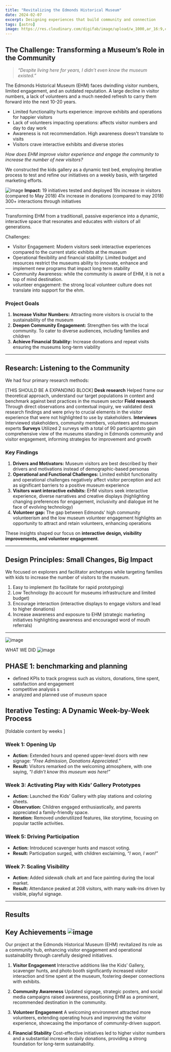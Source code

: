```yaml
---
title: "Revitalizing the Edmonds Historical Museum"
date: 2024-02-07
excerpt: Designing experiences that build community and connection
tags: [astro]
image: https://res.cloudinary.com/digifab/image/upload/w_1000,ar_16:9,c_fill,g_auto,e_sharpen/v1738053046/portfolio/laptop-outline-blank-screen-digital-device-vector-illustration-b_df8s4j.png
---
```


## The Challenge: Transforming a Museum’s Role in the Community

> _“Despite living here for years, I didn’t even know the museum existed.”_

The Edmonds Historical Museum (EHM) faces dwindling visitor numbers, limited engagement, and an outdated reputation. A large decline in visitor numbers, a lack of volunteers and a much needed refresh to carry them forward into the next 10-20 years.

- Limited functionality hurts experience: improve exhibits and operations for happier visitors
- Lack of volunteers impacting operations: affects visitor numbers and day to day work
- Awareness is not recommendation. High awareness doesn't translate to visits
- Visitors crave interactive exhibits and diverse stories

_How does EHM improve visitor experience and engage the community to increase the number of new visitors?_

We constructed the kids gallery as a dynamic test bed, employing iterative process to test and refine our initiatives on a weekly basis, with targeted marketing efforts.

![image](/Users/celinag/Library/Containers/co.noteplan.NotePlan3/Data/Library/Application%20Support/co.noteplan.NotePlan3/Notes/career/portfolio/projects/Projects_attachments/Screenshot%202025-01-07%20at%204.07.52%E2%80%AFPM.png)
**Impact:**
19 initiatives tested and deployed
19x increase in visitors (compared to May 2018)
41x increase in donations (compared to may 2018)
300+ interactions through initiatives

---

Transforming EHM from a traditionall, passive experience into a dynamic, interactive space that resonates and educates with visitors of all generations.

Challenges:

- Visitor Engagement: Modern visitors seek interactive experiences compared to the current static exhibits at the museum
- Operational flexibility and financial stability: Limited budget and resources restrict the museums ability to innovate, enhance and implement new programs that impact long term stability
- Community Awareness: while the community is aware of EHM, it is not a top of mind destination.
- volunteer engagement: the strong local volunteer culture does not translate into support for the ehm.

### Project Goals

1. **Increase Visitor Numbers:** Attracting more visitors is crucial to the sustainability of the museum
2. **Deepen Community Engagement:** Strengthen ties with the local community. To cater to diverse audiences, including families and children
3. **Achieve Financial Stability:** Increase donations and repeat visits ensuring the museums long-term viability

---

## Research: Listening to the Community

We had four primary research methods:

[THIS SHOULD BE A EXPANDING BLOCK]
**Desk research**
Helped frame our theoretical approach, understand our target populations in context and benchmark against best practices in the museum sector
**Field research**
Through direct observations and contextual inquiry, we validated desk research findings and were privy to crucial elements in the visitor experience that were not highlighted to use by stakeholders.
**Interviews**
Interviewed stakeholders, community members, volunteers and museum experts
**Surveys**
Utilized 2 surveys with a total of 90 particiapntsto gain comprehensive view of the museums standing in Edmonds community and visitor engagement, informing strategies for improvement and growth

### Key Findings

1. **Drivers and Motivators:** Museum visitors are best described by their drivers and motivations instead of demographic-based personas
2. **Operational and Functional Challenges:** Limited exhibit functionality and operational challenges negatively affect visitor perception and act as significant barriers to a positive museum experience
3. **Visitors want interactive exhibits:** EHM visitors seek interactive experience, diverse narratives and creative displays (highlighting changing preferences for engagement, inclusivity and dialogue int he face of evolving technology)
4. **Volunteer gap:** The gap between Edmonds' high community volunteerism and the low museum volunteer engagement highlights an opportunity to attract and retain volunteers, enhancing operations

These insights shaped our focus on **interactive design, visibility improvements, and volunteer engagement**.

---

## Design Principles: Small Changes, Big Impact

We focused on explorers and facilitator archetypes while targeting families with kids to increase the number of visitors to the museum.

1. Easy to implement (to facilitate for rapid prototyping)
2. Low Technology (to account for museums infrastructure and limited budget)
3. Encourage interaction (interactive displays to engage visitors and lead to higher donations)
4. Increase awareness and exposure to EHM (strategic marketing initiatives highlighting awareness and encouraged word of mouth referrals)

---

![image](/Users/celinag/Library/Containers/co.noteplan.NotePlan3/Data/Library/Application%20Support/co.noteplan.NotePlan3/Notes/career/portfolio/projects/Projects_attachments/Screenshot%202025-01-07%20at%204.24.50%E2%80%AFPM.png)

WHAT WE DID
![image](/Users/celinag/Library/Containers/co.noteplan.NotePlan3/Data/Library/Application%20Support/co.noteplan.NotePlan3/Notes/career/portfolio/projects/Projects_attachments/Screenshot%202025-01-07%20at%204.26.09%E2%80%AFPM.png)

## PHASE 1: benchmarking and planning

- defined KPIs to track progress such as visitors, donations, time spent, satisfaction and engagement
- competitive analysis s
- analyzed and planned use of museum space

## Iterative Testing: A Dynamic Week-by-Week Process

[foldable content by weeks ]

### Week 1: Opening Up

- **Action:** Extended hours and opened upper-level doors with new signage: _“Free Admission, Donations Appreciated.”_
- **Result:** Visitors remarked on the welcoming atmosphere, with one saying, _“I didn’t know this museum was here!”_

### Week 3: Activating Play with Kids’ Gallery Prototypes

- **Action:** Launched the Kids’ Gallery with play stations and coloring sheets.
- **Observation:** Children engaged enthusiastically, and parents appreciated a family-friendly space.
- **Iteration:** Removed underutilized features, like storytime, focusing on popular tactile activities.

### Week 5: Driving Participation

- **Action:** Introduced scavenger hunts and mascot voting.
- **Result:** Participation surged, with children exclaiming, _“I won, I won!”_

### Week 7: Scaling Visibility

- **Action:** Added sidewalk chalk art and face painting during the local market.
- **Result:** Attendance peaked at 208 visitors, with many walk-ins driven by visible, playful signage.

---

## Results

## Key Achievements ![image](/Users/celinag/Library/Containers/co.noteplan.NotePlan3/Data/Library/Application%20Support/co.noteplan.NotePlan3/Notes/career/portfolio/projects/Projects_attachments/Screenshot%202025-01-07%20at%204.41.23%E2%80%AFPM.png)

Our project at the Edmonds Historical Museum (EHM) revitalized its role as a community hub, enhancing visitor engagement and operational sustainability through carefully designed initiatives.

1. **Visitor Engagement**
   Interactive additions like the Kids’ Gallery, scavenger hunts, and photo booth significantly increased visitor interaction and time spent at the museum, fostering deeper connections with exhibits.

2. **Community Awareness**
   Updated signage, strategic posters, and social media campaigns raised awareness, positioning EHM as a prominent, recommended destination in the community.

3. **Volunteer Engagement**
   A welcoming environment attracted more volunteers, extending operating hours and improving the visitor experience, showcasing the importance of community-driven support.

4. **Financial Stability**
   Cost-effective initiatives led to higher visitor numbers and a substantial increase in daily donations, providing a strong foundation for long-term sustainability.
